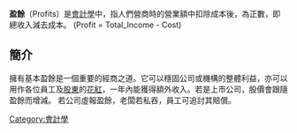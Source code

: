'''盈餘'''（Profits）是[[會計學|會計學]]中，指人們營商時的營業額中扣除成本後，為正數，即總收入減去成本。 (Profit = Total_Income - Cost)

==簡介==
擁有基本盈餘是一個重要的經商之道。它可以穩固公司或機構的整體利益，亦可以用作各位員工及[[股東|股東]]的[[花紅|花紅]]，一年內能獲得額外收入。若是上市公司，股價會跟隨盈餘而增減。
若公司虛報盈餘，老闆若私吞，員工可追討其賠償。
{{Econ-stub}}
[[Category:會計學|Category:會計學]]